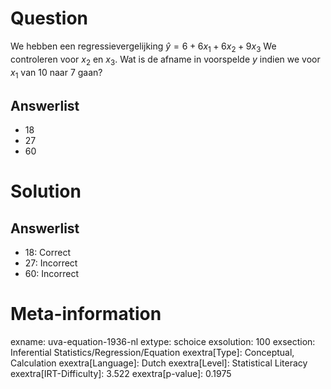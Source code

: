 Question
========

We hebben een regressievergelijking $\hat{y} = 6 + 6x_{1} +
6x_{2} + 9x_{3}$ We controleren voor *x*~2~ en *x*~3~. Wat is de
afname in voorspelde *y* indien we voor *x*~1~ van 10 naar 7 gaan?

Answerlist
----------

* 18
* 27
* 60

Solution
========

Answerlist
----------

* 18: Correct
* 27: Incorrect
* 60: Incorrect

Meta-information
================
exname: uva-equation-1936-nl
extype: schoice
exsolution: 100
exsection: Inferential Statistics/Regression/Equation
exextra[Type]: Conceptual, Calculation
exextra[Language]: Dutch
exextra[Level]: Statistical Literacy
exextra[IRT-Difficulty]: 3.522
exextra[p-value]: 0.1975
